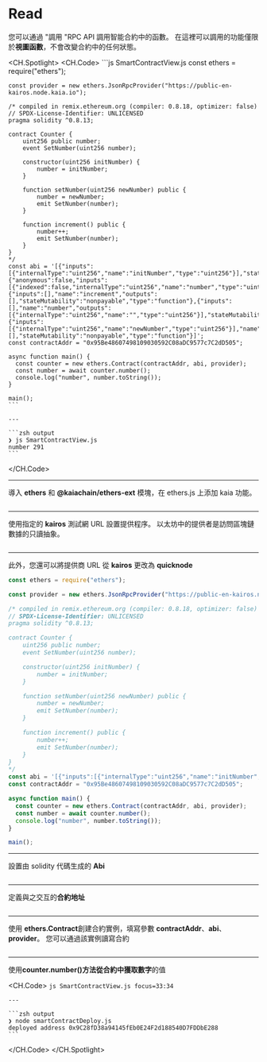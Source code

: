 # Read

您可以通過 "調用 "RPC API 調用智能合約中的函數。 在這裡可以調用的功能僅限於**視圖函數**，不會改變合約中的任何狀態。

<CH.Spotlight>
  <CH.Code>
    ```js SmartContractView.js
    const ethers = require("ethers");

    const provider = new ethers.JsonRpcProvider("https://public-en-kairos.node.kaia.io");

    /* compiled in remix.ethereum.org (compiler: 0.8.18, optimizer: false)
    // SPDX-License-Identifier: UNLICENSED
    pragma solidity ^0.8.13;

    contract Counter {
        uint256 public number;
        event SetNumber(uint256 number);

        constructor(uint256 initNumber) {
            number = initNumber;
        }

        function setNumber(uint256 newNumber) public {
            number = newNumber;
            emit SetNumber(number);
        }

        function increment() public {
            number++;
            emit SetNumber(number);
        }
    }
    */
    const abi = '[{"inputs":[{"internalType":"uint256","name":"initNumber","type":"uint256"}],"stateMutability":"nonpayable","type":"constructor"},{"anonymous":false,"inputs":[{"indexed":false,"internalType":"uint256","name":"number","type":"uint256"}],"name":"SetNumber","type":"event"},{"inputs":[],"name":"increment","outputs":[],"stateMutability":"nonpayable","type":"function"},{"inputs":[],"name":"number","outputs":[{"internalType":"uint256","name":"","type":"uint256"}],"stateMutability":"view","type":"function"},{"inputs":[{"internalType":"uint256","name":"newNumber","type":"uint256"}],"name":"setNumber","outputs":[],"stateMutability":"nonpayable","type":"function"}]';
    const contractAddr = "0x95Be48607498109030592C08aDC9577c7C2dD505";

    async function main() {
      const counter = new ethers.Contract(contractAddr, abi, provider);
      const number = await counter.number();
      console.log("number", number.toString());
    }

    main();
    ```

    ---

    ```zsh output
    ❯ js SmartContractView.js
    number 291
    ```
  </CH.Code>

  ---

  導入 **ethers** 和 **@kaiachain/ethers-ext** 模塊，在 ethers.js 上添加 kaia 功能。

  ```js SmartContractView.js focus=1
  ```

  ---

  使用指定的 **kairos** 測試網 URL 設置提供程序。 以太坊中的提供者是訪問區塊鏈數據的只讀抽象。

  ```js SmartContractView.js focus=3
  ```

  ---

  此外，您還可以將提供商 URL 從 **kairos** 更改為 **quicknode**

  ```js SmartContractView.js focus=3
  const ethers = require("ethers");

  const provider = new ethers.JsonRpcProvider("https://public-en-kairos.node.kaia.io");

  /* compiled in remix.ethereum.org (compiler: 0.8.18, optimizer: false)
  // SPDX-License-Identifier: UNLICENSED
  pragma solidity ^0.8.13;

  contract Counter {
      uint256 public number;
      event SetNumber(uint256 number);

      constructor(uint256 initNumber) {
          number = initNumber;
      }

      function setNumber(uint256 newNumber) public {
          number = newNumber;
          emit SetNumber(number);
      }

      function increment() public {
          number++;
          emit SetNumber(number);
      }
  }
  */
  const abi = '[{"inputs":[{"internalType":"uint256","name":"initNumber","type":"uint256"}],"stateMutability":"nonpayable","type":"constructor"},{"anonymous":false,"inputs":[{"indexed":false,"internalType":"uint256","name":"number","type":"uint256"}],"name":"SetNumber","type":"event"},{"inputs":[],"name":"increment","outputs":[],"stateMutability":"nonpayable","type":"function"},{"inputs":[],"name":"number","outputs":[{"internalType":"uint256","name":"","type":"uint256"}],"stateMutability":"view","type":"function"},{"inputs":[{"internalType":"uint256","name":"newNumber","type":"uint256"}],"name":"setNumber","outputs":[],"stateMutability":"nonpayable","type":"function"}]';
  const contractAddr = "0x95Be48607498109030592C08aDC9577c7C2dD505";

  async function main() {
    const counter = new ethers.Contract(contractAddr, abi, provider);
    const number = await counter.number();
    console.log("number", number.toString());
  }

  main();
  ```

  ---

  設置由 solidity 代碼生成的 **Abi**

  ```js SmartContractView.js focus=28
  ```

  ---

  定義與之交互的**合約地址**

  ```js SmartContractView.js focus=29
  ```

  ---

  使用 **ethers.Contract**創建合約實例，填寫參數 **contractAddr**、**abi**、**provider**。 您可以通過該實例讀寫合約

  ```js SmartContractView.js focus=32
  ```

  ---

  使用**counter.number()**方法從合約中獲取**數字**的值

  <CH.Code>
    ```js SmartContractView.js focus=33:34
    ```

    ---

    ```zsh output
    ❯ node smartContractDeploy.js
    deployed address 0x9C28fD38a94145fEb0E24F2d188540D7FDDbE288
    ```
  </CH.Code>
</CH.Spotlight>

